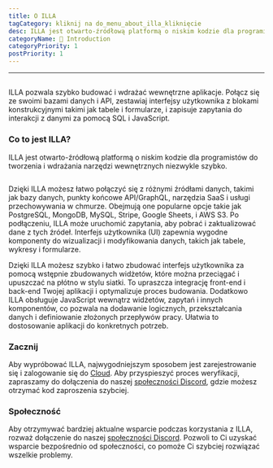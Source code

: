 ```yaml
---
title: O ILLA
tagCategory: kliknij na do_menu_about_illa_kliknięcie
desc: ILLA jest otwarto-źródłową platformą o niskim kodzie dla programistów do tworzenia i wdrażania narzędzi wewnętrznych niezwykle szybko.
categoryName: 👋 Introduction
categoryPriority: 1
postPriority: 1
---
```


* * *

## <Heading hidden>O ILLA</Heading>

ILLA pozwala szybko budować i wdrażać wewnętrzne aplikacje. Połącz się ze swoimi bazami danych i API, zestawiaj interfejsy użytkownika z blokami konstrukcyjnymi takimi jak tabele i formularze, i zapisuje zapytania do interakcji z danymi za pomocą SQL i JavaScript.

### Co to jest ILLA?

ILLA jest otwarto-źródłową platformą o niskim kodzie dla programistów do tworzenia i wdrażania narzędzi wewnętrznych niezwykle szybko.

<img
  src='https://cdn.illacloud.com/official-website/img/docs/introduction/about-illa-cloud.png'
  alt=""
/>

Dzięki ILLA możesz łatwo połączyć się z różnymi źródłami danych, takimi jak bazy danych, punkty końcowe API/GraphQL, narzędzia SaaS i usługi przechowywania w chmurze. Obejmują one popularne opcje takie jak PostgreSQL, MongoDB, MySQL, Stripe, Google Sheets, i AWS S3. Po podłączeniu, ILLA może uruchomić zapytania, aby pobrać i zaktualizować dane z tych źródeł. Interfejs użytkownika (UI) zapewnia wygodne komponenty do wizualizacji i modyfikowania danych, takich jak tabele, wykresy i formularze.

Dzięki ILLA możesz szybko i łatwo zbudować interfejs użytkownika za pomocą wstępnie zbudowanych widżetów, które można przeciągać i upuszczać na płótno w stylu siatki. To upraszcza integrację front-end i back-end Twojej aplikacji i optymalizuje proces budowania. Dodatkowo ILLA obsługuje JavaScript wewnątrz widżetów, zapytań i innych komponentów, co pozwala na dodawanie logicznych, przekształcania danych i definiowanie złożonych przepływów pracy. Ułatwia to dostosowanie aplikacji do konkretnych potrzeb.

### Zacznij

Aby wypróbować ILLA, najwygodniejszym sposobem jest zarejestrowanie się i zalogowanie się do [Cloud](https://cloud.illacloud.com/). 
Aby przyspieszyć proces weryfikacji, zapraszamy do dołączenia do naszej [społeczności Discord](https://discord.gg/illacloud), gdzie możesz otrzymać kod zaproszenia szybciej.

### Społeczność

Aby otrzymywać bardziej aktualne wsparcie podczas korzystania z ILLA, rozważ dołączenie do naszej [społeczności Discord](https://discord.gg/illacloud). Pozwoli to Ci uzyskać wsparcie bezpośrednio od społeczności, co pomoże Ci szybciej rozwiązać wszelkie problemy. 
